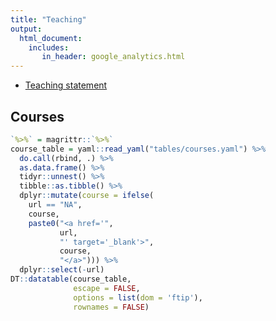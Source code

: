 ```yaml
---
title: "Teaching"
output: 
  html_document:
    includes:
       in_header: google_analytics.html
---
```


- [Teaching statement](resources/statement.pdf)

## Courses

```r
`%>%` = magrittr::`%>%`
course_table = yaml::read_yaml("tables/courses.yaml") %>%
  do.call(rbind, .) %>%
  as.data.frame() %>%
  tidyr::unnest() %>%
  tibble::as.tibble() %>%
  dplyr::mutate(course = ifelse(
    url == "NA",
    course,
    paste0("<a href='",
           url,
           "' target='_blank'>",
           course,
           "</a>"))) %>%
  dplyr::select(-url)
DT::datatable(course_table,
              escape = FALSE,
              options = list(dom = 'ftip'),
              rownames = FALSE)
```
